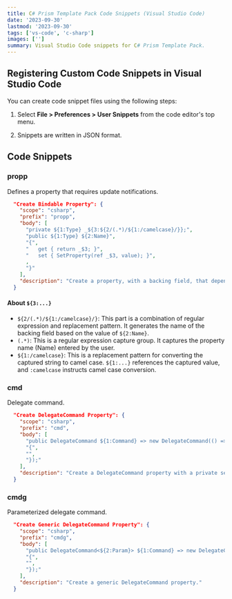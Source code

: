 ```yaml
---
title: C# Prism Template Pack Code Snippets (Visual Studio Code)
date: '2023-09-30'
lastmod: '2023-09-30'
tags: ['vs-code', 'c-sharp']
images: ['']
summary: Visual Studio Code snippets for C# Prism Template Pack.
---
```


## Registering Custom Code Snippets in Visual Studio Code

You can create code snippet files using the following steps:

1. Select **File > Preferences > User Snippets** from the code editor's top menu.

2. Snippets are written in JSON format.

## Code Snippets

### propp

Defines a property that requires update notifications.

```json
  "Create Bindable Property": {
    "scope": "csharp",
    "prefix": "propp",
    "body": [
      "private ${1:Type} _${3:${2/(.*)/${1:/camelcase}/}};",
      "public ${1:Type} ${2:Name}",
      "{",
      "   get { return _$3; }",
      "   set { SetProperty(ref _$3, value); }",
      ,
      "}"
    ],
    "description": "Create a property, with a backing field, that depends on BindableBase."
  }
```

#### About `${3:...}`

* `${2/(.*)/${1:/camelcase}/}`: This part is a combination of regular expression and replacement pattern. It generates the name of the backing field based on the value of `${2:Name}`.
* `(.*)`: This is a regular expression capture group. It captures the property name (Name) entered by the user.
* `${1:/camelcase}`: This is a replacement pattern for converting the captured string to camel case. `${1:...}` references the captured value, and `:camelcase` instructs camel case conversion.

### cmd

Delegate command.

```json
  "Create DelegateCommand Property": {
    "scope": "csharp",
    "prefix": "cmd",
    "body": [
      "public DelegateCommand ${1:Command} => new DelegateCommand(() =>", 
      "{", 
      "", 
      "});"
    ],
    "description": "Create a DelegateCommand property with a private setter."
  }
```

### cmdg

Parameterized delegate command.

```json
  "Create Generic DelegateCommand Property": {
    "scope": "csharp",
    "prefix": "cmdg",
    "body": [
      "public DelegateCommand<${2:Param}> ${1:Command} => new DelegateCommand<${2:Param}>((p) =>",
      "{",
      "",
      "});"
    ],
    "description": "Create a generic DelegateCommand property."
  }
```